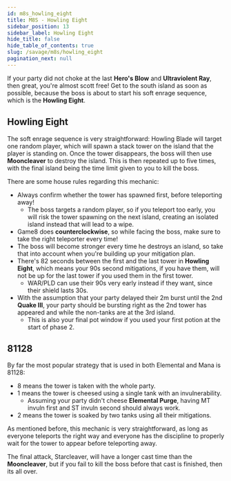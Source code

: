 ```yaml
---
id: m8s_howling_eight
title: M8S - Howling Eight
sidebar_position: 13
sidebar_label: Howling Eight
hide_title: false
hide_table_of_contents: true
slug: /savage/m8s/howling_eight
pagination_next: null
---
```


If your party did not choke at the last <strong>Hero's Blow</strong> and <strong>Ultraviolent Ray</strong>, then great, you're almost scott free! Get to the south island as soon as possible, because the boss is about to start his soft enrage sequence, which is the <strong>Howling Eight</strong>.

<KittenAsset path='m8s/howling_eight_intro.webm' wrapper='div' />

## Howling Eight

The soft enrage sequence is very straightforward: Howling Blade will target one random player, which will spawn a stack tower on the island that the player is standing on. Once the tower disappears, the boss will then use <strong>Mooncleaver</strong> to destroy the island. This is then repeated up to five times, with the final island being the time limit given to you to kill the boss.

There are some house rules regarding this mechanic:
- Always confirm whether the tower has spawned first, before teleporting away! 
  - The boss targets a random player, so if you teleport too early, you will risk the tower spawning on the next island, creating an isolated island instead that will lead to a wipe.
- Game8 does <strong>counterclockwise</strong>, so while facing the boss, make sure to take the right teleporter every time!
- The boss will become stronger every time he destroys an island, so take that into account when you're building up your mitigation plan.
- There's 82 seconds between the first and the last tower in **Howling Eight**, which means your 90s second mitigations, if you have them, will not be up for the last tower if you used them in the first tower.
  - WAR/PLD can use their 90s very early instead if they want, since their shield lasts 30s.
- With the assumption that your party delayed their 2m burst until the 2nd <strong>Quake III</strong>, your party should be bursting right as the 2nd tower has appeared and while the non-tanks are at the 3rd island.
  - This is also your final pot window if you used your first potion at the start of phase 2.

## 81128

By far the most popular strategy that is used in both Elemental and Mana is 81128:
- 8 means the tower is taken with the whole party.
- 1 means the tower is cheesed using a single tank with an invulnerability.
  - Assuming your party didn't cheese <strong>Elemental Purge</strong>, having MT invuln first and ST invuln second should always work.
- 2 means the tower is soaked by two tanks using all their mitigations.

As mentioned before, this mechanic is very straightforward, as long as everyone teleports the right way and everyone has the discipline to properly wait for the tower to appear before teleporting away.

<KittenAsset path='m8s/howling_eight.webm' wrapper='div' />

The final attack, <Enrage>Starcleaver</Enrage>, will have a longer cast time than the <strong>Mooncleaver</strong>, but if you fail to kill the boss before that cast is finished, then its all over.